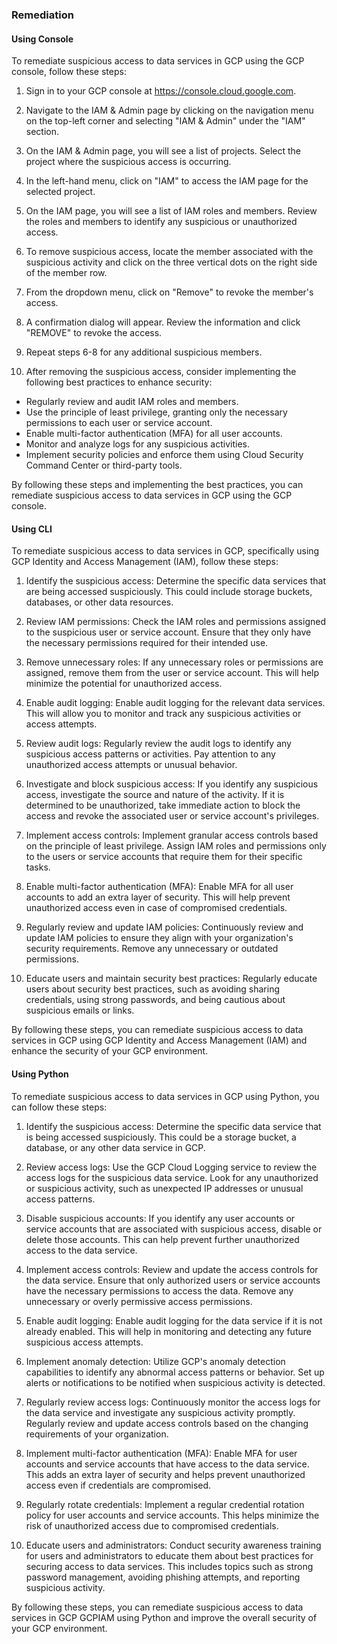 ### Remediation

#### Using Console

To remediate suspicious access to data services in GCP using the GCP console, follow these steps:

1. Sign in to your GCP console at https://console.cloud.google.com.

2. Navigate to the IAM & Admin page by clicking on the navigation menu on the top-left corner and selecting "IAM & Admin" under the "IAM" section.

3. On the IAM & Admin page, you will see a list of projects. Select the project where the suspicious access is occurring.

4. In the left-hand menu, click on "IAM" to access the IAM page for the selected project.

5. On the IAM page, you will see a list of IAM roles and members. Review the roles and members to identify any suspicious or unauthorized access.

6. To remove suspicious access, locate the member associated with the suspicious activity and click on the three vertical dots on the right side of the member row.

7. From the dropdown menu, click on "Remove" to revoke the member's access.

8. A confirmation dialog will appear. Review the information and click "REMOVE" to revoke the access.

9. Repeat steps 6-8 for any additional suspicious members.

10. After removing the suspicious access, consider implementing the following best practices to enhance security:
   - Regularly review and audit IAM roles and members.
   - Use the principle of least privilege, granting only the necessary permissions to each user or service account.
   - Enable multi-factor authentication (MFA) for all user accounts.
   - Monitor and analyze logs for any suspicious activities.
   - Implement security policies and enforce them using Cloud Security Command Center or third-party tools.

By following these steps and implementing the best practices, you can remediate suspicious access to data services in GCP using the GCP console.

#### Using CLI

To remediate suspicious access to data services in GCP, specifically using GCP Identity and Access Management (IAM), follow these steps:

1. Identify the suspicious access: Determine the specific data services that are being accessed suspiciously. This could include storage buckets, databases, or other data resources.

2. Review IAM permissions: Check the IAM roles and permissions assigned to the suspicious user or service account. Ensure that they only have the necessary permissions required for their intended use.

3. Remove unnecessary roles: If any unnecessary roles or permissions are assigned, remove them from the user or service account. This will help minimize the potential for unauthorized access.

4. Enable audit logging: Enable audit logging for the relevant data services. This will allow you to monitor and track any suspicious activities or access attempts.

5. Review audit logs: Regularly review the audit logs to identify any suspicious access patterns or activities. Pay attention to any unauthorized access attempts or unusual behavior.

6. Investigate and block suspicious access: If you identify any suspicious access, investigate the source and nature of the activity. If it is determined to be unauthorized, take immediate action to block the access and revoke the associated user or service account's privileges.

7. Implement access controls: Implement granular access controls based on the principle of least privilege. Assign IAM roles and permissions only to the users or service accounts that require them for their specific tasks.

8. Enable multi-factor authentication (MFA): Enable MFA for all user accounts to add an extra layer of security. This will help prevent unauthorized access even in case of compromised credentials.

9. Regularly review and update IAM policies: Continuously review and update IAM policies to ensure they align with your organization's security requirements. Remove any unnecessary or outdated permissions.

10. Educate users and maintain security best practices: Regularly educate users about security best practices, such as avoiding sharing credentials, using strong passwords, and being cautious about suspicious emails or links.

By following these steps, you can remediate suspicious access to data services in GCP using GCP Identity and Access Management (IAM) and enhance the security of your GCP environment.

#### Using Python

To remediate suspicious access to data services in GCP using Python, you can follow these steps:

1. Identify the suspicious access: Determine the specific data service that is being accessed suspiciously. This could be a storage bucket, a database, or any other data service in GCP.

2. Review access logs: Use the GCP Cloud Logging service to review the access logs for the suspicious data service. Look for any unauthorized or suspicious activity, such as unexpected IP addresses or unusual access patterns.

3. Disable suspicious accounts: If you identify any user accounts or service accounts that are associated with suspicious access, disable or delete those accounts. This can help prevent further unauthorized access to the data service.

4. Implement access controls: Review and update the access controls for the data service. Ensure that only authorized users or service accounts have the necessary permissions to access the data. Remove any unnecessary or overly permissive access permissions.

5. Enable audit logging: Enable audit logging for the data service if it is not already enabled. This will help in monitoring and detecting any future suspicious access attempts.

6. Implement anomaly detection: Utilize GCP's anomaly detection capabilities to identify any abnormal access patterns or behavior. Set up alerts or notifications to be notified when suspicious activity is detected.

7. Regularly review access logs: Continuously monitor the access logs for the data service and investigate any suspicious activity promptly. Regularly review and update access controls based on the changing requirements of your organization.

8. Implement multi-factor authentication (MFA): Enable MFA for user accounts and service accounts that have access to the data service. This adds an extra layer of security and helps prevent unauthorized access even if credentials are compromised.

9. Regularly rotate credentials: Implement a regular credential rotation policy for user accounts and service accounts. This helps minimize the risk of unauthorized access due to compromised credentials.

10. Educate users and administrators: Conduct security awareness training for users and administrators to educate them about best practices for securing access to data services. This includes topics such as strong password management, avoiding phishing attempts, and reporting suspicious activity.

By following these steps, you can remediate suspicious access to data services in GCP GCPIAM using Python and improve the overall security of your GCP environment.

